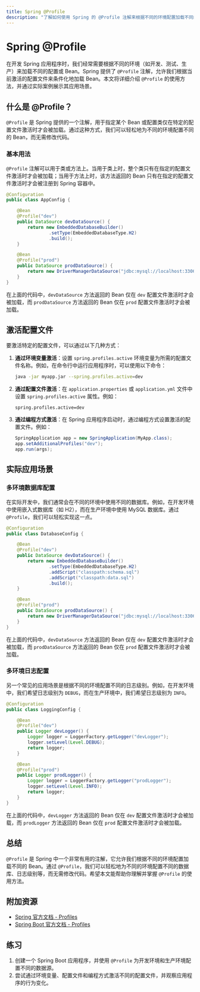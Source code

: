 ```yaml
---
title: Spring @Profile
description: "了解如何使用 Spring 的 @Profile 注解来根据不同的环境配置加载不同的 Bean。本教程适合初学者，包含代码示例和实际应用场景。"
---
```


# Spring @Profile

在开发 Spring 应用程序时，我们经常需要根据不同的环境（如开发、测试、生产）来加载不同的配置或 Bean。Spring 提供了 `@Profile` 注解，允许我们根据当前激活的配置文件来条件化地加载 Bean。本文将详细介绍 `@Profile` 的使用方法，并通过实际案例展示其应用场景。

## 什么是 @Profile？

`@Profile` 是 Spring 提供的一个注解，用于指定某个 Bean 或配置类仅在特定的配置文件激活时才会被加载。通过这种方式，我们可以轻松地为不同的环境配置不同的 Bean，而无需修改代码。

### 基本用法

`@Profile` 注解可以用于类或方法上。当用于类上时，整个类只有在指定的配置文件激活时才会被加载；当用于方法上时，该方法返回的 Bean 只有在指定的配置文件激活时才会被注册到 Spring 容器中。

```java
@Configuration
public class AppConfig {

    @Bean
    @Profile("dev")
    public DataSource devDataSource() {
        return new EmbeddedDatabaseBuilder()
                .setType(EmbeddedDatabaseType.H2)
                .build();
    }

    @Bean
    @Profile("prod")
    public DataSource prodDataSource() {
        return new DriverManagerDataSource("jdbc:mysql://localhost:3306/mydb", "user", "password");
    }
}
```

在上面的代码中，`devDataSource` 方法返回的 Bean 仅在 `dev` 配置文件激活时才会被加载，而 `prodDataSource` 方法返回的 Bean 仅在 `prod` 配置文件激活时才会被加载。

## 激活配置文件

要激活特定的配置文件，可以通过以下几种方式：

1. **通过环境变量激活**：设置 `spring.profiles.active` 环境变量为所需的配置文件名称。例如，在命令行中运行应用程序时，可以使用以下命令：

   ```bash
   java -jar myapp.jar --spring.profiles.active=dev
   ```

2. **通过配置文件激活**：在 `application.properties` 或 `application.yml` 文件中设置 `spring.profiles.active` 属性。例如：

   ```properties
   spring.profiles.active=dev
   ```

3. **通过编程方式激活**：在 Spring 应用程序启动时，通过编程方式设置激活的配置文件。例如：

   ```java
   SpringApplication app = new SpringApplication(MyApp.class);
   app.setAdditionalProfiles("dev");
   app.run(args);
   ```

## 实际应用场景

### 多环境数据库配置

在实际开发中，我们通常会在不同的环境中使用不同的数据库。例如，在开发环境中使用嵌入式数据库（如 H2），而在生产环境中使用 MySQL 数据库。通过 `@Profile`，我们可以轻松实现这一点。

```java
@Configuration
public class DatabaseConfig {

    @Bean
    @Profile("dev")
    public DataSource devDataSource() {
        return new EmbeddedDatabaseBuilder()
                .setType(EmbeddedDatabaseType.H2)
                .addScript("classpath:schema.sql")
                .addScript("classpath:data.sql")
                .build();
    }

    @Bean
    @Profile("prod")
    public DataSource prodDataSource() {
        return new DriverManagerDataSource("jdbc:mysql://localhost:3306/mydb", "user", "password");
    }
}
```

在上面的代码中，`devDataSource` 方法返回的 Bean 仅在 `dev` 配置文件激活时才会被加载，而 `prodDataSource` 方法返回的 Bean 仅在 `prod` 配置文件激活时才会被加载。

### 多环境日志配置

另一个常见的应用场景是根据不同的环境配置不同的日志级别。例如，在开发环境中，我们希望日志级别为 `DEBUG`，而在生产环境中，我们希望日志级别为 `INFO`。

```java
@Configuration
public class LoggingConfig {

    @Bean
    @Profile("dev")
    public Logger devLogger() {
        Logger logger = LoggerFactory.getLogger("devLogger");
        logger.setLevel(Level.DEBUG);
        return logger;
    }

    @Bean
    @Profile("prod")
    public Logger prodLogger() {
        Logger logger = LoggerFactory.getLogger("prodLogger");
        logger.setLevel(Level.INFO);
        return logger;
    }
}
```

在上面的代码中，`devLogger` 方法返回的 Bean 仅在 `dev` 配置文件激活时才会被加载，而 `prodLogger` 方法返回的 Bean 仅在 `prod` 配置文件激活时才会被加载。

## 总结

`@Profile` 是 Spring 中一个非常有用的注解，它允许我们根据不同的环境配置加载不同的 Bean。通过 `@Profile`，我们可以轻松地为不同的环境配置不同的数据库、日志级别等，而无需修改代码。希望本文能帮助你理解并掌握 `@Profile` 的使用方法。

## 附加资源

- [Spring 官方文档 - Profiles](https://docs.spring.io/spring-framework/docs/current/reference/html/core.html#beans-definition-profiles)
- [Spring Boot 官方文档 - Profiles](https://docs.spring.io/spring-boot/docs/current/reference/html/features.html#features.profiles)

## 练习

1. 创建一个 Spring Boot 应用程序，并使用 `@Profile` 为开发环境和生产环境配置不同的数据源。
2. 尝试通过环境变量、配置文件和编程方式激活不同的配置文件，并观察应用程序的行为变化。